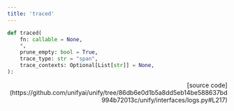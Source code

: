 ```yaml
---
title: 'traced'
---
```


```python
def traced(
    fn: callable = None,
    *,
    prune_empty: bool = True,
    trace_type: str = "span",
    trace_contexts: Optional[List[str]] = None,
):
```

<p align="right">[source code](https://github.com/unifyai/unify/tree/86db6e0d1b5a8dd5eb14be588637bd994b72013c/unify/interfaces/logs.py#L217)</p>

